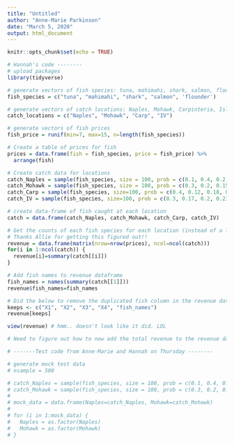 ```yaml
---
title: "Untitled"
author: "Anne-Marie Parkinson"
date: "March 5, 2020"
output: html_document
---
```


```r
knitr::opts_chunk$set(echo = TRUE)
```

```r
# Hannah's code --------
# upload packages
library(tidyverse)

# generate vectors of fish species: tuna, mahimahi, shark, salmon, flounder. 
fish_species = c("tuna", "mahimahi", "shark", "salmon", 'flounder')

# generate vectors of catch locations: Naples, Mohawk, Carpinteria, Isla Vista.
catch_locations = c("Naples", "Mohawk", "Carp", "IV")

# generate vectors of fish prices
fish_price = runif(min=7, max=15, n=length(fish_species))

# Create a table of prices for fish
prices = data.frame(fish = fish_species, price = fish_price) %>%
  arrange(fish)

# Create catch data for locations
catch_Naples = sample(fish_species, size = 100, prob = c(0.1, 0.4, 0.2, 0.15, 0.15), replace = T)
catch_Mohawk = sample(fish_species, size = 100, prob = c(0.3, 0.2, 0.15, 0.2, 0.15), replace = T)
catch_Carp = sample(fish_species, size=100, prob = c(0.4, 0.12, 0.18, 0.1, 0.2), replace = T)
catch_IV = sample(fish_species, size=100, prob = c(0.3, 0.17, 0.2, 0.23, 0.1), replace = T)

# create data-frame of fish caught at each location
catch = data.frame(catch_Naples, catch_Mohawk, catch_Carp, catch_IV)

# Get the counts of each fish species for each location (instead of a list of 100)
# Thanks Allie for getting this figured out!!
revenue = data.frame(matrix(nrow=nrow(prices), ncol=ncol(catch)))
for(i in 1:ncol(catch)) {
  revenue[i]=summary(catch[[i]])
}

# Add fish names to revenue dataframe
fish_names = names(summary(catch[[1]]))
revenue$fish_names=fish_names 

# Did the below to remove the duplicated fish column in the revenue dataframe. Not sure if this is the best way..?
keeps <- c("X1", "X2", "X3", "X4", "fish_names")
revenue[keeps]

view(revenue) # hmm.. doesn't look like it did. LOL

# Need to figure out how to now add the total revenue to the revenue dataframe?


```



```r
# -------Test code from Anne-Marie and Hannah on Thursday --------

# generate mock test data
# nsample = 500

# catch_Naples = sample(fish_species, size = 100, prob = c(0.1, 0.4, 0.2, 0.15, 0.15), replace = T)
# catch_Mohawk = sample(fish_species, size = 100, prob = c(0.3, 0.2, 0.15, 0.2, 0.15), replace = T)
# 
# mock_data = data.frame(Naples=catch_Naples, Mohawk=catch_Mohawk) 
# 
# for (i in 1:mock_data) {
#   Naples = as.factor(Naples)
#   Mohawk = as.factor(Mohawk)
# }

```

